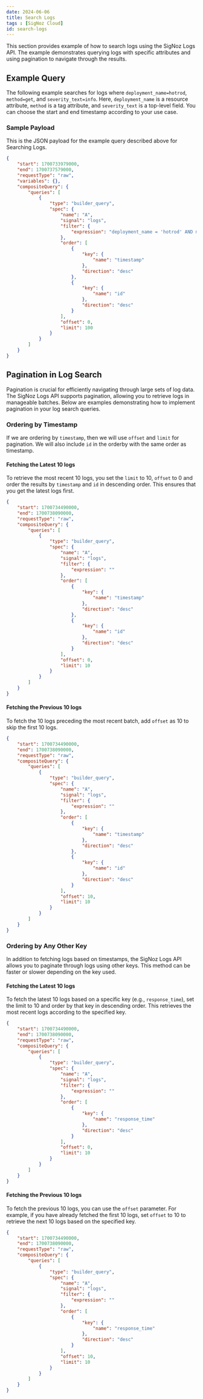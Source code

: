 ```yaml
---
date: 2024-06-06
title: Search Logs
tags : [SigNoz Cloud]
id: search-logs
---
```

This section provides example of how to search logs using the SigNoz Logs API. The example demonstrates querying logs with specific attributes and using pagination to navigate through the results.

## Example Query

The following example searches for logs where `deployment_name=hotrod`, `method=get`, and `severity_text=info`. Here, `deployment_name` is a resource attribute, `method` is a tag attribute, and `severity_text` is a top-level field.
You can choose the start and end timestamp according to your use case.

### Sample Payload 
This is the JSON payload for the example query described above for Searching Logs.

```json
{
    "start": 1700733979000,
    "end": 1700737579000,
    "requestType": "raw",
    "variables": {},
    "compositeQuery": {
        "queries": [
            {
                "type": "builder_query",
                "spec": {
                    "name": "A",
                    "signal": "logs",
                    "filter": {
                        "expression": "deployment_name = 'hotrod' AND method = 'get' AND severity_text = 'info'"
                    },
                    "order": [
                        {
                            "key": {
                                "name": "timestamp"
                            },
                            "direction": "desc"
                        },
                        {
                            "key": {
                                "name": "id"
                            },
                            "direction": "desc"
                        }
                    ],
                    "offset": 0,
                    "limit": 100
                }
            }
        ]
    }
}
```
## Pagination in Log Search
Pagination is crucial for efficiently navigating through large sets of log data. The SigNoz Logs API supports pagination, allowing you to retrieve logs in manageable batches. 
Below are examples demonstrating how to implement pagination in your log search queries.

### Ordering by Timestamp

If we are ordering by `timestamp`, then we will use `offset` and `limit` for pagination. We will also include `id` in the orderby with the same order as timestamp.

#### Fetching the Latest 10 logs
To retrieve the most recent 10 logs, you set the `limit` to 10, `offset` to 0 and order the results by `timestamp` and `id` in descending order. This ensures that you get the latest logs first.

```json
{
    "start": 1700734490000,
    "end": 1700738090000,
    "requestType": "raw",
    "compositeQuery": {
        "queries": [
            {
                "type": "builder_query",
                "spec": {
                    "name": "A",
                    "signal": "logs",
                    "filter": {
                        "expression": ""
                    },
                    "order": [
                        {
                            "key": {
                                "name": "timestamp"
                            },
                            "direction": "desc"
                        },
                        {
                            "key": {
                                "name": "id"
                            },
                            "direction": "desc"
                        }
                    ],
                    "offset": 0,
                    "limit": 10
                }
            }
        ]
    }
}
```

#### Fetching the Previous 10 logs
To fetch the 10 logs preceding the most recent batch, add `offset` as 10 to skip the first 10 logs.

```json
{
    "start": 1700734490000,
    "end": 1700738090000,
    "requestType": "raw",
    "compositeQuery": {
        "queries": [
            {
                "type": "builder_query",
                "spec": {
                    "name": "A",
                    "signal": "logs",
                    "filter": {
                        "expression": ""
                    },
                    "order": [
                        {
                            "key": {
                                "name": "timestamp"
                            },
                            "direction": "desc"
                        },
                        {
                            "key": {
                                "name": "id"
                            },
                            "direction": "desc"
                        }
                    ],
                    "offset": 10,
                    "limit": 10
                }
            }
        ]
    }
}
```

### Ordering by Any Other Key

In addition to fetching logs based on timestamps, the SigNoz Logs API allows you to paginate through logs using other keys. This method can be faster or slower depending on the key used.
#### Fetching the Latest 10 logs

To fetch the latest 10 logs based on a specific key (e.g., `response_time`), set the limit to 10 and order by that key in descending order. This retrieves the most recent logs according to the specified key.

```json
{
    "start": 1700734490000,
    "end": 1700738090000,
    "requestType": "raw",
    "compositeQuery": {
        "queries": [
            {
                "type": "builder_query",
                "spec": {
                    "name": "A",
                    "signal": "logs",
                    "filter": {
                        "expression": ""
                    },
                    "order": [
                        {
                            "key": {
                                "name": "response_time"
                            },
                            "direction": "desc"
                        }
                    ],
                    "offset": 0,
                    "limit": 10
                }
            }
        ]
    }
}
```

#### Fetching the Previous 10 logs

To fetch the previous 10 logs, you can use the `offset` parameter. For example, if you have already fetched the first 10 logs, set `offset` to 10 to retrieve the next 10 logs based on the specified key.

```json
{
    "start": 1700734490000,
    "end": 1700738090000,
    "requestType": "raw",
    "compositeQuery": {
        "queries": [
            {
                "type": "builder_query",
                "spec": {
                    "name": "A",
                    "signal": "logs",
                    "filter": {
                        "expression": ""
                    },
                    "order": [
                        {
                            "key": {
                                "name": "response_time"
                            },
                            "direction": "desc"
                        }
                    ],
                    "offset": 10,
                    "limit": 10
                }
            }
        ]
    }
}
```